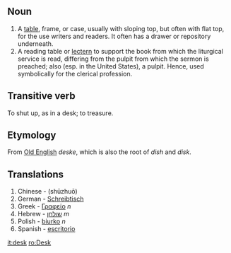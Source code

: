 ==Noun== 

# A [[table]], frame, or case, usually with sloping top, but often with flat top, for the use writers and readers. It often has a drawer or repository underneath.
# A reading table or [[lectern]] to support the book from which the liturgical service is read, differing from the pulpit from which the sermon is preached; also (esp. in the United States), a pulpit. Hence, used symbolically for the clerical profession.

==Transitive verb==
To shut up, as in a desk; to treasure.

==Etymology==
From [[Old English]] ''deske'', which is also the root of ''dish'' and ''disk''.

==Translations==
# Chinese - (sh&#363;zhu&#333;)
# German - [[Schreibtisch]]
# Greek - [[Γραφείο]] ''n''
# Hebrew - [[שולחן]] ''m''
# Polish - [[biurko]] ''n''
# Spanish - [[escritorio]]

[[it:desk]]
[[ro:Desk]]
